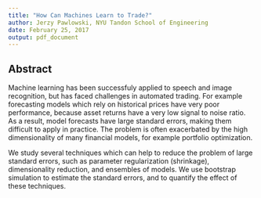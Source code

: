 ```yaml
---
title: "How Can Machines Learn to Trade?"
author: Jerzy Pawlowski, NYU Tandon School of Engineering
date: February 25, 2017
output: pdf_document
---
```


## Abstract  

Machine learning has been successfuly applied to speech and image recognition, but has faced challenges in automated trading.  For example forecasting models which rely on historical prices have very poor performance, because asset returns have a very low signal to noise ratio.  As a result, model forecasts have large standard errors, making them difficult to apply in practice.  The problem is often exacerbated by the high dimensionality of many financial models, for example portfolio optimization.

We study several techniques which can help to reduce the problem of large standard errors, such as parameter regularization (shrinkage), dimensionality reduction, and ensembles of models.  We use bootstrap simulation to estimate the standard errors, and to quantify the effect of these techniques. 
